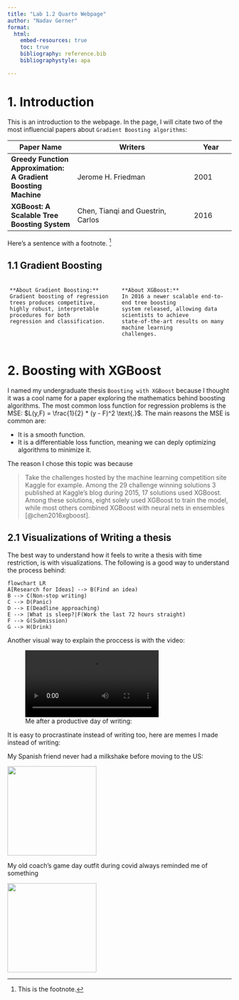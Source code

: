 ```yaml
---
title: "Lab 1.2 Quarto Webpage"
author: "Nadav Gerner"
format:
  html:
    embed-resources: true
    toc: true
    bibliography: reference.bib
    bibliographystyle: apa

---
```


# 1. Introduction

This is an introduction to the webpage. In the page, I will citate two of the most influencial papers about `Gradient Boosting algorithms`:

| **Paper Name**     | **Writers**              | **Year** |
|-----------------|------------------------------|-----------|
| **Greedy Function Approximation: A Gradient Boosting Machine**   | Jerome H. Friedman | 2001        |
| **XGBoost: A Scalable Tree Boosting System**   | Chen, Tianqi and Guestrin, Carlos| 2016        |

Here's a sentence with a footnote. [^1]

## 1.1 Gradient Boosting

<div style="display: flex;">
  <div style="flex: 1; padding: 5px;">
    **About Gradient Boosting:**  
    Gradient boosting of regression trees produces competitive,
    highly robust, interpretable procedures for both 
    regression and classification.
  </div>
  <div style="flex: 1; padding: 5px;">
    **About XGBoost:**  
    In 2016 a newer scalable end-to-end tree boosting 
    system released, allowing data scientists to achieve 
    state-of-the-art results on many machine learning 
    challenges.
  </div>
</div>

# 2. Boosting with XGBoost

I named my undergraduate thesis `Boosting with XGBoost` because I thought it was a cool name for a paper exploring the mathematics behind boosting algorithms.
The most common loss function for regression problems is the MSE: $L(y,F) =  \frac{1}{2} * (y - F)^2 \text{.}$. The main reasons the MSE is common are:

- It is a smooth function.
- It is a differentiable loss function, meaning we can deply optimizing algorithms to minimize it.

The reason I chose this topic was because 

> Take the challenges hosted by the machine learning competition site Kaggle for example. Among the 29 challenge winning solutions 3 published at Kaggle’s blog during 2015, 17 solutions used XGBoost. Among these solutions, eight solely used XGBoost to train the model, while most others combined XGBoost with neural nets in ensembles [@chen2016xgboost].

## 2.1 Visualizations of Writing a thesis

The best way to understand how it feels to write a thesis with time restriction, is with visualizations.
The following is a good way to understand the process behind:

```mermaid
flowchart LR
A[Research for Ideas] --> B(Find an idea)
B --> C(Non-stop writing)
C --> D(Panic)
D --> E(Deadline approaching)
E --> |What is sleep?|F(Work the last 72 hours straight)
F --> G(Submission)
G --> H(Drink)
```

Another visual way to explain the proccess is with the video:

![Me after a productive day of writing:](images/Spongbob.mp4)

It is easy to procrastinate instead of writing too, here are memes I made instead of writing:

My Spanish friend never had a milkshake before moving to the US:

<img src="images/AitorMeme.jpg"  width="200" />

My old coach's game day outfit during covid always reminded me of something

<img src="images/BreakingBadMeme.jpg" width="200" />


[^1]: This is the footnote.
